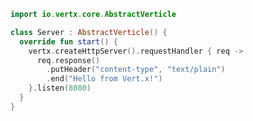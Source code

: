 <!-- make sure you have the same number of lines in all code examples! -->

```kotlin
import io.vertx.core.AbstractVerticle

class Server : AbstractVerticle() {
  override fun start() {
    vertx.createHttpServer().requestHandler { req ->
      req.response()
        .putHeader("content-type", "text/plain")
        .end("Hello from Vert.x!")
    }.listen(8080)
  }
}
```
